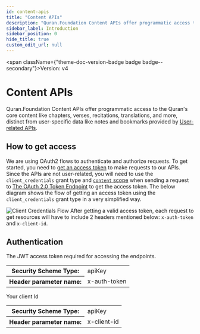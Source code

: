 ```yaml
---
id: content-apis
title: "Content APIs"
description: "Quran.Foundation Content APIs offer programmatic access to the Quran's core content like chapters, verses, recitations, translations, and more, distinct from user-specific data like notes and bookmarks provided by [User-related APIs](/docs/category/user-related-apis)."
sidebar_label: Introduction
sidebar_position: 0
hide_title: true
custom_edit_url: null
---
```



<span className={"theme-doc-version-badge badge badge--secondary"}>Version: v4</span>

# Content APIs



Quran.Foundation Content APIs offer programmatic access to the Quran's core content like chapters, verses, recitations, translations, and more, distinct from user-specific data like notes and bookmarks provided by [User-related APIs](/docs/category/user-related-apis).

 ## How to get access 

 We are using OAuth2 flows to authenticate and authorize requests. To get started, you need to [get an access token](docs/tutorials/oidc/getting-started-with-oauth2#obtaining-oauth-20-client-credentials) to make requests to our APIs. Since the APIs are not user-related, you will need to use the `client_credentials` grant type and [`content` scope](/docs/user_related_apis_versioned/scopes#content) when sending a request to [The OAuth 2.0 Token Endpoint](/docs/oauth2_apis_versioned/oauth-2-token-exchange) to get the access token. The below diagram shows the flow of getting an access token using the `client_credentials` grant type in a very simplified way.

 ![Client Credentials Flow](/img/client-credentials-flow.png) After getting a valid access token, each request to get resources will have to include 2 headers mentioned below: `x-auth-token` and `x-client-id`.

<div style={{"marginBottom":"2rem"}}><h2 id={"authentication"} style={{"marginBottom":"1rem"}}>Authentication</h2><SchemaTabs className={"openapi-tabs__security-schemes"}><TabItem label={"API Key: x-auth-token"} value={"x-auth-token"}>

The JWT access token required for accessing the endpoints.

<div><table><tbody><tr><th>Security Scheme Type:</th><td>apiKey</td></tr><tr><th>Header parameter name:</th><td>x-auth-token</td></tr></tbody></table></div></TabItem><TabItem label={"API Key: x-client-id"} value={"x-client-id"}>

Your client Id

<div><table><tbody><tr><th>Security Scheme Type:</th><td>apiKey</td></tr><tr><th>Header parameter name:</th><td>x-client-id</td></tr></tbody></table></div></TabItem></SchemaTabs></div>
      